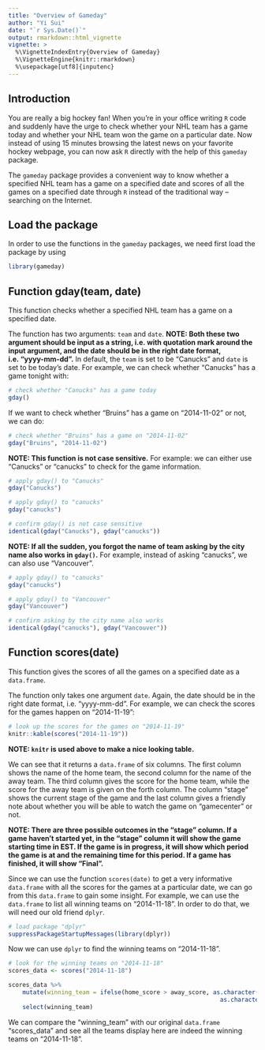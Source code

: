 ```yaml
---
title: "Overview of Gameday"
author: "Yi Sui"
date: "`r Sys.Date()`"
output: rmarkdown::html_vignette
vignette: >
  %\VignetteIndexEntry{Overview of Gameday}
  %\VignetteEngine{knitr::rmarkdown}
  %\usepackage[utf8]{inputenc}
---
```


## Introduction

You are really a big hockey fan! When you're in your office writing `R` code and suddenly 
have the urge to check whether your NHL team has a game today and whether your NHL team 
won the game on a particular date. Now instead of using 15 minutes browsing the latest 
news on your favorite hockey webpage, you can now ask `R` directly with the help
of this `gameday` package.

The `gameday` package provides a convenient way to know whether a specified NHL team has a 
game on a specified date and scores of all the games on a specified date through `R` 
instead of the traditional way -- searching on the Internet. 


## Load the package 

In order to use the functions in the `gameday` packages, we need first load the package
by using 
```r
library(gameday)
```


## Function gday(team, date)

This function checks whether a specified NHL team has a 
game on a specified date. 

The function has two arguments: `team` and `date`. __NOTE: Both these two argument 
should be input as a string, i.e. with quotation mark around the input argument, and 
the date should be in the right date format, i.e. "yyyy-mm-dd".__
In default, the `team` is set to be "Canucks" and `date` is set to be today's date. 
For example, we can check whether "Canucks" has a game tonight with:
```r
# check whether "Canucks" has a game today
gday()
```

If we want to check whether "Bruins" has a game on "2014-11-02" or not, we can do:
```r
# check whether "Bruins" has a game on "2014-11-02"
gday("Bruins", "2014-11-02")
```

__NOTE: This function is not case sensitive.__ For example: we can either use 
"Canucks" or "canucks" to check for the game information.
```r
# apply gday() to "Canucks"
gday("Canucks")

# apply gday() to "canucks"
gday("canucks")

# confirm gday() is not case sensitive
identical(gday("Canucks"), gday("canucks"))
```

__NOTE: If all the sudden, you forgot the name of team asking by the city name also works in `gday()`.__ For example, instead of asking "canucks", we can also use "Vancouver".

```r
# apply gday() to "canucks"
gday("canucks")

# apply gday() to "Vancouver"
gday("Vancouver")

# confirm asking by the city name also works
identical(gday("canucks"), gday("Vancouver"))
```

## Function scores(date)

This function gives the scores of all the games on a 
specified date as a `data.frame`. 

The function only takes one argument `date`. Again, the date should be in the right date 
format, i.e. "yyyy-mm-dd". For example, we can check the scores for the games
happen on "2014-11-19":

```r
# look up the scores for the games on "2014-11-19"
knitr::kable(scores("2014-11-19"))
```

__NOTE: `knitr` is used above to make a nice looking table.__

We can see that it returns a `data.frame` of six columns. The first column shows the name of 
the home team, the second column for the name of the away team. The third column gives 
the score for the home team, while the score for the away team is given on the forth 
column. The column "stage" shows the current stage of the game and the 
last column gives a friendly note about whether you will be able to watch the game on 
"gamecenter" or not.

__NOTE: There are three possible outcomes in the "stage" column. If a game haven't 
started yet, in the "stage" column it will show the game starting time in EST. If the 
game is in progress, it will show which period the game is at and the remaining time for
this period. If a game has finished, it will show "Final".__

Since we can use the function `scores(date)` to get a very informative `data.frame` with 
all the scores for the games at a particular date, we can go from this 
`data.frame` to gain some insight. For example, we can use the `data.frame` to list all 
winning teams on "2014-11-18". In order to do that, we will need our old friend `dplyr`.
```r
# load package "dplyr"
suppressPackageStartupMessages(library(dplyr))
```

Now we can use `dplyr` to find the winning teams on "2014-11-18".
```r
# look for the winning teams on "2014-11-18"
scores_data <- scores("2014-11-18")

scores_data %>%
	mutate(winning_team = ifelse(home_score > away_score, as.character(home), 
															as.character(away))) %>%
	select(winning_team)
```

We can compare the "winning_team" with our original `data.frame` "scores_data" and see 
all the teams display here are indeed the winning teams on "2014-11-18".

